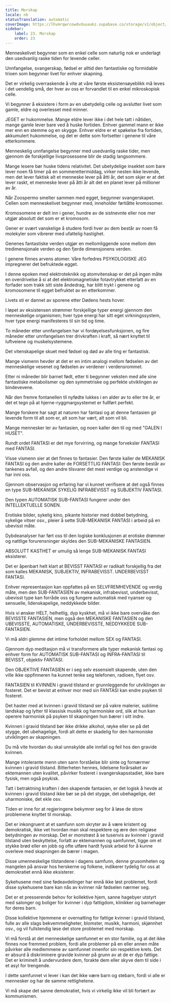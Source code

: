```yaml
---
title: Morskap
locale: nb
statusTranslation: automatic
coverImage: https://lhvmrqwrcowdvduuaukz.supabase.co/storage/v1/object/public/strapi-uploads/small_cover-educacion-fundamental.webp-2d51a7828a2b1309555be27f7e2a61a0.webp
sidebar:
    label: 23. Morskap
    order: 23
---
```

Menneskelivet begynner som en enkel celle som naturlig nok er underlagt den usedvanlig raske tiden for levende celler.

Unnfangelse, svangerskap, fødsel er alltid den fantastiske og formidable trioen som begynner livet for enhver skapning.

Det er virkelig overraskende å vite at våre første eksistensøyeblikk må leves i det uendelig små, der hver av oss er forvandlet til en enkel mikroskopisk celle.

Vi begynner å eksistere i form av en ubetydelig celle og avslutter livet som gamle, eldre og overlesset med minner.

JEGET er hukommelse. Mange eldre lever ikke i det hele tatt i nåtiden, mange gamle lever bare ved å huske fortiden. Enhver gammel mann er ikke mer enn en stemme og en skygge. Enhver eldre er et spøkelse fra fortiden, akkumulert hukommelse, og det er dette som fortsetter i genene til våre etterkommere.

Menneskelig unnfangelse begynner med usedvanlig raske tider, men gjennom de forskjellige livsprosessene blir de stadig langsommere.

Mange lesere bør huske tidens relativitet. Det ubetydelige insektet som bare lever noen få timer på en sommerettermiddag, virker nesten ikke levende, men det lever faktisk alt et menneske lever på åtti år, det som skjer er at det lever raskt, et menneske lever på åtti år alt det en planet lever på millioner av år.

Når Zoospermo smelter sammen med egget, begynner svangerskapet. Cellen som menneskelivet begynner med, inneholder førtiåtte kromosomer.

Kromosomene er delt inn i gener, hundre av de sistnevnte eller noe mer utgjør absolutt det som er et kromosom.

Gener er svært vanskelige å studere fordi hver av dem består av noen få molekyler som vibrerer med ufattelig hastighet.

Genenes fantastiske verden utgjør en mellomliggende sone mellom den tredimensjonale verden og den fjerde dimensjonens verden.

I genene finnes arvens atomer. Våre forfedres PSYKOLOGISKE JEG impregnerer det befruktede egget.

I denne epoken med elektroteknikk og atomvitenskap er det på ingen måte en overdrivelse å si at det elektromagnetiske fotavtrykket etterlatt av en forfader som trakk sitt siste åndedrag, har blitt trykt i genene og kromosomene til egget befruktet av en etterkommer.

Livets sti er dannet av sporene etter Dødens hests hover.

I løpet av eksistensen strømmer forskjellige typer energi gjennom den menneskelige organismen; hver type energi har sitt eget virkningssystem, hver type energi manifesteres til sin tid og time.

To måneder etter unnfangelsen har vi fordøyelsesfunksjonen, og fire måneder etter unnfangelsen trer drivkraften i kraft, så nært knyttet til luftveiene og muskelsystemene.

Det vitenskapelige skuet med fødsel og død av alle ting er fantastisk.

Mange vismenn hevder at det er en intim analogi mellom fødselen av det menneskelige vesenet og fødselen av verdener i verdensrommet.

Etter ni måneder blir barnet født, etter ti begynner veksten med alle sine fantastiske metabolismer og den symmetriske og perfekte utviklingen av bindevevene.

Når den fremre fontanellen til nyfødte lukkes i en alder av to eller tre år, er det et tegn på at hjerne-ryggmargsystemet er fullført perfekt.

Mange forskere har sagt at naturen har fantasi og at denne fantasien gir levende form til alt som er, alt som har vært, alt som vil bli.

Mange mennesker ler av fantasien, og noen kaller den til og med "GALEN I HUSET".

Rundt ordet FANTASI er det mye forvirring, og mange forveksler FANTASI med FANTASI.

Visse vismenn sier at det finnes to fantasier. Den første kaller de MEKANISK FANTASI og den andre kaller de FORSETTLIG FANTASI: Den første består av tankenes avfall, og den andre tilsvarer det mest verdige og anstendige vi har inni oss.

Gjennom observasjon og erfaring har vi kunnet verifisere at det også finnes en type SUB-MEKANISK SYKELIG INFRABEVISST og SUBJEKTIV FANTASI.

Den typen AUTOMATISK SUB-FANTASI fungerer under den INTELLEKTUELLE SONEN.

Erotiske bilder, sykelig kino, pikante historier med dobbel betydning, sykelige vitser osv., pleier å sette SUB-MEKANISK FANTASI i arbeid på en ubevisst måte.

Dybdeanalyser har ført oss til den logiske konklusjonen at erotiske drømmer og nattlige forurensninger skyldes den SUB-MEKANISKE FANTASIEN.

ABSOLUTT KASTHET er umulig så lenge SUB-MEKANISK FANTASI eksisterer.

Det er åpenbart helt klart at BEVISST FANTASI er radikalt forskjellig fra det som kalles MEKANISK, SUBJEKTIV, INFRABEVISST. UNDERBEVISST FANTASI.

Enhver representasjon kan oppfattes på en SELVFREMHEVENDE og verdig måte, men den SUB-FANTASIEN av mekanisk, infrabevisst, underbevisst, ubevisst type kan forråde oss og fungere automatisk med nyanser og sensuelle, lidenskapelige, neddykkede bilder.

Hvis vi ønsker HELT, helhetlig, dyp kyskhet, må vi ikke bare overvåke den BEVISSTE FANTASIEN, men også den MEKANISKE FANTASIEN og den UBEVISSTE, AUTOMATISKE, UNDERBEVISSTE, NEDDYKKEDE SUB-FANTASIEN.

Vi må aldri glemme det intime forholdet mellom SEX og FANTASI.

Gjennom dyp meditasjon må vi transformere alle typer mekanisk fantasi og enhver form for AUTOMATISK SUB-FANTASI og INFRA-FANTASI til BEVISST, objektiv FANTASI.

Den OBJEKTIVE FANTASIEN er i seg selv essensielt skapende, uten den ville ikke oppfinneren ha kunnet tenke seg telefonen, radioen, flyet osv.

FANTASIEN til KVINNEN i gravid tilstand er grunnleggende for utviklingen av fosteret. Det er bevist at enhver mor med sin FANTASI kan endre psyken til fosteret.

Det haster med at kvinnen i gravid tilstand ser på vakre malerier, sublime landskap og lytter til klassisk musikk og harmoniske ord, slik at hun kan operere harmonisk på psyken til skapningen hun bærer i sitt indre.

Kvinnen i gravid tilstand bør ikke drikke alkohol, røyke eller se på det stygge, det ubehagelige, fordi alt dette er skadelig for den harmoniske utviklingen av skapningen.

Du må vite hvordan du skal unnskylde alle innfall og feil hos den gravide kvinnen.

Mange intolerante menn uten sann forståelse blir sinte og fornærmer kvinnen i gravid tilstand. Bitterheten hennes, lidelsene forårsaket av ektemannen uten kvalitet, påvirker fosteret i svangerskapsstadiet, ikke bare fysisk, men også psykisk.

Tatt i betraktning kraften i den skapende fantasien, er det logisk å hevde at kvinnen i gravid tilstand ikke bør se på det stygge, det ubehagelige, det uharmoniske, det ekle osv.

Tiden er inne for at regjeringene bekymrer seg for å løse de store problemene knyttet til morskap.

Det er inkongruent at et samfunn som skryter av å være kristent og demokratisk, ikke vet hvordan man skal respektere og ære den religiøse betydningen av morskap. Det er monstrøst å se tusenvis av kvinner i gravid tilstand uten beskyttelse, forlatt av ektemannen og samfunnet, tigge om et stykke brød eller en jobb og ofte utføre hardt fysisk arbeid for å kunne overleve med skapningen de bærer i magen.

Disse umenneskelige tilstandene i dagens samfunn, denne grusomheten og mangelen på ansvar hos herskerne og folkene, indikerer tydelig for oss at demokratiet ennå ikke eksisterer.

Sykehusene med sine fødeavdelinger har ennå ikke løst problemet, fordi disse sykehusene bare kan nås av kvinner når fødselen nærmer seg.

Det er et presserende behov for kollektive hjem, sanne hagebyer utstyrt med salonger og boliger for kvinner i dyp fattigdom, klinikker og barnehager for deres barn.

Disse kollektive hjemmene er overnatting for fattige kvinner i gravid tilstand, fulle av alle slags bekvemmeligheter, blomster, musikk, harmoni, skjønnhet osv., og vil fullstendig løse det store problemet med morskap.

Vi må forstå at det menneskelige samfunnet er en stor familie, og at det ikke finnes noe fremmed problem, fordi alle problemer på en eller annen måte påvirker alle medlemmene av samfunnet innenfor sin respektive krets. Det er absurd å diskriminere gravide kvinner på grunn av at de er dyp fattige. Det er kriminelt å undervurdere dem, forakte dem eller skyve dem til side i et asyl for trengende.

I dette samfunnet vi lever i kan det ikke være barn og stebarn, fordi vi alle er mennesker og har de samme rettighetene.

Vi må skape det sanne demokratiet, hvis vi virkelig ikke vil bli fortært av kommunismen.

